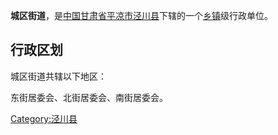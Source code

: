 {{unreferenced|time=2018-10-05T01:27:01+00:00}}
{{中国乡级行政区
| 行政区全称 = 城区街道
| 景观照片文件名 =
| 景观照片描述 =
| 汉语拼音 =
| 通用拼音 =
| 注音符號 =
| 其它标音类型1 =
| 其它标音1 =
| 其它标音类型2 =
| 其它标音2 =
| 其它语言类型1 =
| 其它语言地名1 =
| 其它语言类型2 =
| 其它语言地名2 =
| 上级行政区 = [[甘肃省|甘肃省]][[平凉市|平凉市]][[泾川县|泾川县]]
| 行政区类别 = [[街道|街道]]
| 行政区划代码 =
| 地理坐标 =
| 总面积 =
| 户籍人口 =
| 户籍人口年份 =
| 常住人口 =
| 常住人口年份 =
| 人口密度 =
| 行政区划 =
| 官方网站 =
| 政府驻地 =
| 邮政编码 =
| 毗邻行政区 =
| 位置图文件名 =
| 位置图描述 =
}}
'''城区街道'''，是[[中华人民共和国|中国]][[甘肃省|甘肃省]][[平凉市|平凉市]][[泾川县|泾川县]]下辖的一个[[乡镇|乡镇]]级行政单位。

== 行政区划 ==
城区街道共辖以下地区：

东街居委会、北街居委会、南街居委会。

{{甘肃小作品}}
{{泾川县行政区划}}

[[Category:泾川县|Category:泾川县]]